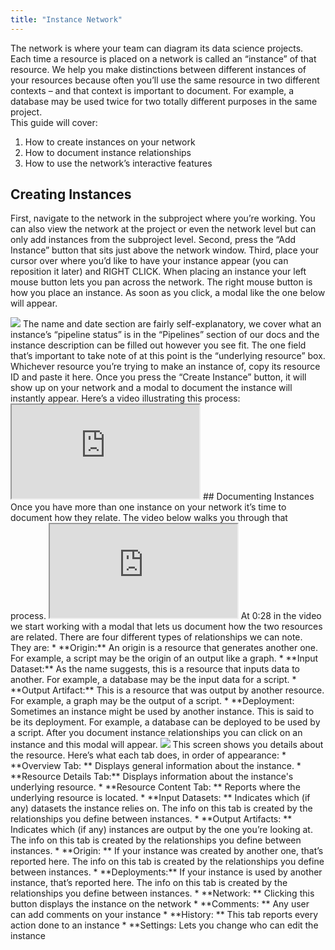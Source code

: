 ```yaml
---
title: "Instance Network"
---
```

The network is where your team can diagram its data science projects. Each time a resource is placed on a network is called an “instance” of that resource. We help you make distinctions between different instances of your resources because often you’ll use the same resource in two different contexts – and that context is important to document. For example, a database may be used twice for two totally different purposes in the same project.  
This guide will cover:
1. How to create instances on your network
2. How to document instance relationships 
4. How to use the network’s interactive features 

## Creating Instances
First, navigate to the network in the subproject where you’re working. You can also view the network at the project or even the network level but can only add instances from the subproject level. 
Second, press the “Add Instance” button that sits just above the network window. 
Third, place your cursor over where you’d like to have your instance appear (you can reposition it later) and RIGHT CLICK. When placing an instance your left mouse button lets you pan across the network. The right mouse button is how you place an instance. 
As soon as you click, a modal like the one below will appear. 
<Frame caption="This is where you create your instance">
  <img src=" https://d27n7fycrsusaz.cloudfront.net/create+instance+modal.PNG" />
</Frame>
The name and date section are fairly self-explanatory, we cover what an instance’s “pipeline status” is in the “Pipelines” section of our docs and the instance description can be filled out however you see fit. The one field that’s important to take note of at this point is the “underlying resource” box. Whichever resource you’re trying to make an instance of, copy its resource ID and paste it here.
Once you press the “Create Instance” button, it will show up on your network and a modal to document the instance will instantly appear.
Here’s a video illustrating this process: 
<iframe src=" https://youtu.be/MysBvJnbDFg"> </iframe>
## Documenting Instances
Once you have more than one instance on your network it’s time to document how they relate. The video below walks you through that process.
<iframe src="https://www.youtube.com/embed/ZSnY7xeaubU"> </iframe>
At 0:28 in the video we start working with a modal that lets us document how the two resources are related. There are four different types of relationships we can note. They are:
* **Origin:** An origin is a resource that generates another one. For example, a script may be the origin of an output like a graph. 
* **Input Dataset:** As the name suggests, this is a resource that inputs data to another. For example, a database may be the input data for a script.
* **Output Artifact:** This is a resource that was output by another resource. For example, a graph may be the output of a script. 
* **Deployment: Sometimes an instance might be used by another instance. This is said to be its deployment. For example, a database can be deployed to be used by a script.
After you document instance relationships you can click on an instance and this modal will appear.
<Frame caption="This is the modal that displays details about your instance">
  <img src="https://d27n7fycrsusaz.cloudfront.net/documenting+instance+modal.PNG" />
</Frame>
This screen shows you details about the resource. Here’s what each tab does, in order of appearance: 
* **Overview Tab: ** Displays general information about the instance.
* **Resource Details Tab:** Displays information about the instance's underlying resource.
* **Resource Content Tab: ** Reports where the underlying resource is located.
* **Input Datasets: ** Indicates which (if any) datasets the instance relies on. The info on this tab is created by the relationships you define between instances. 
* **Output Artifacts: ** Indicates which (if any) instances are output by the one you’re looking at. The info on this tab is created by the relationships you define between instances.
* **Origin: ** If your instance was created by another one, that’s reported here. The info on this tab is created by the relationships you define between instances. 
* **Deployments:** If your instance is used by another instance, that’s reported here. The info on this tab is created by the relationships you define between instances. 
* **Network: ** Clicking this button displays the instance on the network
* **Comments: ** Any user can add comments on your instance
* **History: ** This tab reports every action done to an instance
* **Settings: Lets you change who can edit the instance

